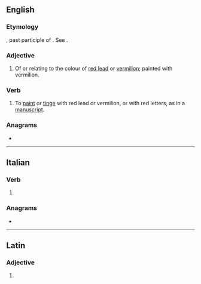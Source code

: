 ==English==

===Etymology===
{{etyl|la|en}} {{lena}} {{m|la|miniatus}}, past participle of {{m|la|miniare}}. See {{m|en|minium}}.

===Adjective===
{{en-adj}}

# Of or relating to the colour of [[red lead]] or [[vermilion]]; painted with vermilion.

===Verb===
{{en-verb|miniat}}

# To [[paint]] or [[tinge]] with red lead or vermilion, or with red letters, as in a [[manuscript]].
#: {{rfquotek|en|T. Wharton}}

{{Webster 1913}}

===Anagrams===
* {{anagrams|en|a=aeiimnt|intimae}}

----

==Italian==

===Verb===
{{head|it|verb form}}

# {{inflection of|it|minare||2|p|pres|subj}}

===Anagrams===
* {{l|it|tiamine}}

----

==Latin==

===Adjective===
{{la-adj-form|miniāte}}

# {{inflection of|la|miniātus||voc|m|s}}